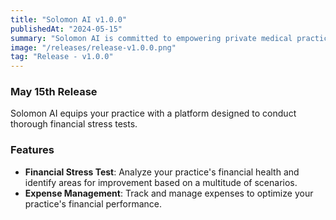 ```yaml
---
title: "Solomon AI v1.0.0"
publishedAt: "2024-05-15"
summary: "Solomon AI is committed to empowering private medical practices (PMPs) by unlocking the full potential of their data."
image: "/releases/release-v1.0.0.png"
tag: "Release - v1.0.0"
---
```


### May 15th Release

Solomon AI equips your practice with a platform designed to conduct thorough financial stress tests.

### Features

- **Financial Stress Test**: Analyze your practice's financial health and identify areas for improvement based on a multitude of scenarios.
- **Expense Management**: Track and manage expenses to optimize your practice's financial performance.
